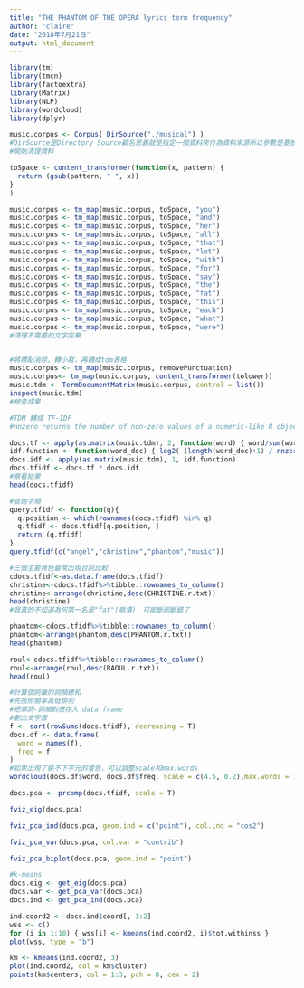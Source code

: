 ```yaml
---
title: "THE PHANTOM OF THE OPERA lyrics term frequency"
author: "claire"
date: "2018年7月21日"
output: html_document
---
```


```r
library(tm)
library(tmcn)
library(factoextra)
library(Matrix)
library(NLP)
library(wordcloud)
library(dplyr)

music.corpus <- Corpus( DirSource("./musical") )
#DirSource是Directory Source顧名思義就是指定一個資料夾作為資料來源所以參數是要放一個資料夾的路徑
#開始清理資料

toSpace <- content_transformer(function(x, pattern) {
  return (gsub(pattern, " ", x))
}
)

music.corpus <- tm_map(music.corpus, toSpace, "you")
music.corpus <- tm_map(music.corpus, toSpace, "and")
music.corpus <- tm_map(music.corpus, toSpace, "her")
music.corpus <- tm_map(music.corpus, toSpace, "all")
music.corpus <- tm_map(music.corpus, toSpace, "that")
music.corpus <- tm_map(music.corpus, toSpace, "let")
music.corpus <- tm_map(music.corpus, toSpace, "with")
music.corpus <- tm_map(music.corpus, toSpace, "for")
music.corpus <- tm_map(music.corpus, toSpace, "say")
music.corpus <- tm_map(music.corpus, toSpace, "the")
music.corpus <- tm_map(music.corpus, toSpace, "fat")
music.corpus <- tm_map(music.corpus, toSpace, "this")
music.corpus <- tm_map(music.corpus, toSpace, "each")
music.corpus <- tm_map(music.corpus, toSpace, "what")
music.corpus <- tm_map(music.corpus, toSpace, "were")
#清理不需要的文字完畢


#將標點消除，轉小寫，再轉成tdm表格
music.corpus <- tm_map(music.corpus, removePunctuation)
music.corpus<- tm_map(music.corpus, content_transformer(tolower))
music.tdm <- TermDocumentMatrix(music.corpus, control = list())
inspect(music.tdm)
#檢查成果
```

```r
#TDM 轉成 TF-IDF
#nnzero returns the number of non-zero values of a numeric-like R object, and in particular an object x inheriting from class

docs.tf <- apply(as.matrix(music.tdm), 2, function(word) { word/sum(word) })
idf.function <- function(word_doc) { log2( (length(word_doc)+1) / nnzero(word_doc) ) }
docs.idf <- apply(as.matrix(music.tdm), 1, idf.function)
docs.tfidf <- docs.tf * docs.idf
#察看結果
head(docs.tfidf)
```
```r
#查詢字頻
query.tfidf <- function(q){
  q.position <- which(rownames(docs.tfidf) %in% q)
  q.tfidf <- docs.tfidf[q.position, ]
  return (q.tfidf)
}
query.tfidf(c("angel","christine","phantom","music"))
```
```r
#三個主要角色最常出現台詞比較
cdocs.tfidf<-as.data.frame(docs.tfidf)
christine<-cdocs.tfidf%>%tibble::rownames_to_column()
christine<-arrange(christine,desc(CHRISTINE.r.txt))
head(christine)
#我真的不知道為何第一名是"fat"(崩潰)，可能斷詞斷錯了

phantom<-cdocs.tfidf%>%tibble::rownames_to_column()
phantom<-arrange(phantom,desc(PHANTOM.r.txt))
head(phantom)

roul<-cdocs.tfidf%>%tibble::rownames_to_column()
roul<-arrange(roul,desc(RAOUL.r.txt))
head(roul)
```

```r
#計算個詞彙的詞頻總和
#先按照頻率高低排列
#把單詞-詞頻對應存入 data frame
#劃出文字雲
f <- sort(rowSums(docs.tfidf), decreasing = T)
docs.df <- data.frame(
  word = names(f),
  freq = f
)
#如果出現了裝不下字元的警告，可以調整scale和max.words
wordcloud(docs.df$word, docs.df$freq, scale = c(4.5, 0.2),max.words = 100, colors=brewer.pal(8, "Dark2"))
```


```r
docs.pca <- prcomp(docs.tfidf, scale = T)

fviz_eig(docs.pca)
```

```r
fviz_pca_ind(docs.pca, geom.ind = c("point"), col.ind = "cos2")
```

```r
fviz_pca_var(docs.pca, col.var = "contrib")
```

```r
fviz_pca_biplot(docs.pca, geom.ind = "point")
```

```r
#k-means
docs.eig <- get_eig(docs.pca)
docs.var <- get_pca_var(docs.pca)
docs.ind <- get_pca_ind(docs.pca)

ind.coord2 <- docs.ind$coord[, 1:2]
wss <- c()
for (i in 1:10) { wss[i] <- kmeans(ind.coord2, i)$tot.withinss }
plot(wss, type = "b")

km <- kmeans(ind.coord2, 3)
plot(ind.coord2, col = km$cluster)
points(km$centers, col = 1:3, pch = 8, cex = 2)
```